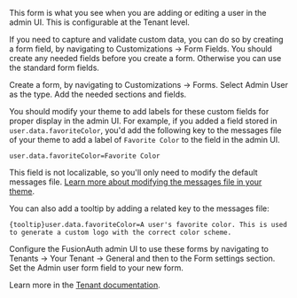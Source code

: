 
This form is what you see when you are adding or editing a user in the admin UI. This is configurable at the Tenant level.

If you need to capture and validate custom data, you can do so by creating a form field, by navigating to <Breadcrumb>Customizations -> Form Fields</Breadcrumb>. You should create any needed fields before you create a form. Otherwise you can use the standard form fields.

Create a form, by navigating to <Breadcrumb>Customizations -> Forms</Breadcrumb>. Select <InlineUIElement>Admin User</InlineUIElement> as the type. Add the needed sections and fields.

You should modify your theme to add labels for these custom fields for proper display in the admin UI. For example, if you added a field stored in `user.data.favoriteColor`, you'd add the following key to the messages file of your theme to add a label of `Favorite Color` to the field in the admin UI.

```
user.data.favoriteColor=Favorite Color
```

This field is not localizable, so you'll only need to modify the default messages file. [Learn more about modifying the messages file in your theme](/docs/customize/look-and-feel/localization#messages).

You can also add a tooltip by adding a related key to the messages file:

```
{tooltip}user.data.favoriteColor=A user's favorite color. This is used to generate a custom logo with the correct color scheme.
```

Configure the FusionAuth admin UI to use these forms by navigating to <Breadcrumb>Tenants -> Your Tenant -> General</Breadcrumb> and then to the <InlineUIElement>Form settings</InlineUIElement> section. Set the <InlineField>Admin user form</InlineField> field to your new form.

Learn more in the [Tenant documentation](/docs/get-started/core-concepts/tenants#general).
